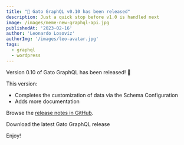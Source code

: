 ```yaml
---
title: "🥳 Gato GraphQL v0.10 has been released"
description: Just a quick stop before v1.0 is handled next
image: /images/meme-new-graphql-api.jpg
publishedAt: '2023-02-16'
author: 'Leonardo Losoviz'
authorImg: '/images/leo-avatar.jpg'
tags:
  - graphql
  - wordpress
---
```


Version 0.10 of Gato GraphQL has been released! 🙏

This version:

- Completes the customization of data via the Schema Configuration
- Adds more documentation

Browse the [release notes in GitHub](https://github.com/GatoGraphQL/GatoGraphQL/releases/tag/0.10.0).

<div className="flex justify-center"><Link className="not-prose btn text-slate-900 bg-gradient-to-r from-white/80 via-white to-white/80 hover:bg-white transition duration-150 ease-in-out group mb-4" href="https://downloads.wordpress.org/plugin/gatographql.latest-stable.zip">Download the latest Gato GraphQL release</Link></div>

Enjoy!
